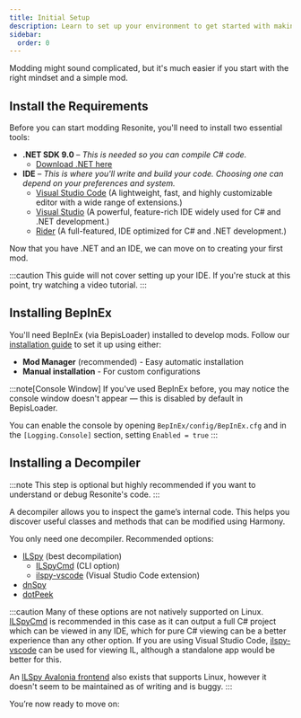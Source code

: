 ```yaml
---
title: Initial Setup
description: Learn to set up your environment to get started with making Resonite mods!
sidebar:
  order: 0
---
```



Modding might sound complicated, but it's much easier if you start with the right mindset and a simple mod.

## Install the Requirements

Before you can start modding Resonite, you'll need to install two essential tools:

- **.NET SDK 9.0** – _This is needed so you can compile C# code._
  - [Download .NET here](https://dotnet.microsoft.com/en-us/download)
- **IDE** – _This is where you'll write and build your code. Choosing one can depend on your preferences and system._
  - [Visual Studio Code](https://code.visualstudio.com) (A lightweight, fast, and highly customizable editor with a wide range of extensions.)
  - [Visual Studio](https://visualstudio.microsoft.com/vs/community/) (A powerful, feature-rich IDE widely used for C# and .NET development.)
  - [Rider](https://www.jetbrains.com/rider/#) (A full-featured, IDE optimized for C# and .NET development.)

Now that you have .NET and an IDE, we can move on to creating your first mod.

:::caution
This guide will not cover setting up your IDE. If you're stuck at this point, try watching a video tutorial.
:::

## Installing BepInEx

You'll need BepInEx (via BepisLoader) installed to develop mods. Follow our [installation guide](/getting-started/installation/) to set it up using either:

- **Mod Manager** (recommended) - Easy automatic installation
- **Manual installation** - For custom configurations

:::note[Console Window]
If you've used BepInEx before, you may notice the console window doesn't appear — this is disabled by default in BepisLoader.

You can enable the console by opening `BepInEx/config/BepInEx.cfg` and in the `[Logging.Console]` section, setting `Enabled = true`
:::

## Installing a Decompiler

:::note
This step is optional but highly recommended if you want to understand or debug Resonite's code.
:::

A decompiler allows you to inspect the game’s internal code. This helps you discover useful classes and methods that can be modified using Harmony.

You only need one decompiler. Recommended options:

- [ILSpy](https://github.com/icsharpcode/ILSpy) (best decompilation)
  - [ILSpyCmd](https://github.com/icsharpcode/ILSpy/tree/master/ICSharpCode.ILSpyCmd) (CLI option)
  - [ilspy-vscode](https://github.com/icsharpcode/ilspy-vscode) (Visual Studio Code extension)
- [dnSpy](https://github.com/dnSpyEx/dnSpy)
- [dotPeek](https://www.jetbrains.com/decompiler/#)

:::caution
Many of these options are not natively supported on Linux. [ILSpyCmd](https://github.com/icsharpcode/ILSpy/tree/master/ICSharpCode.ILSpyCmd) is recommended in this case as it can output a full C# project which can be viewed in any IDE, which for pure C# viewing can be a better experience than any other option. If you are using Visual Studio Code, [ilspy-vscode](https://github.com/icsharpcode/ilspy-vscode) can be used for viewing IL, although a standalone app would be better for this.

An [ILSpy Avalonia frontend](https://github.com/icsharpcode/AvaloniaILSpy) also exists that supports Linux, however it doesn't seem to be maintained as of writing and is buggy.
:::

You’re now ready to move on:

<LinkCard
  title="Creating a Project"
  href="/creating-a-mod/creating-a-project/"
  description="Create a new C# BepInEx 6 project based on a template made for Resonite modding"
/>
